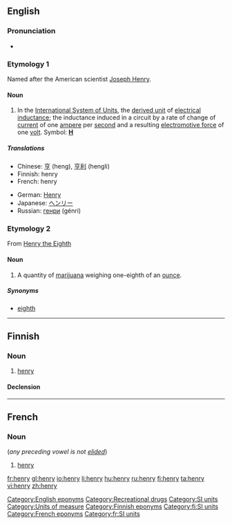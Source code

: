 ==English==

===Pronunciation===
* {{audio|en-us-henry.ogg|Audio (US)}}

===Etymology 1===
{{wikipedia|Henry (inductance)}}
Named after the American scientist [[w:Joseph Henry|Joseph Henry]].

====Noun====
{{en-noun|pl=henries|pl2=henrys}}

# In the [[International System of Units]], the [[derived unit]] of [[electrical inductance]]; the inductance induced in a circuit by a rate of change of [[current]] of one [[ampere]] per [[second]] and a resulting [[electromotive force]] of one [[volt]].  Symbol: '''[[H]]'''

=====Translations=====
{{trans-top|SI unit for electrical inductance}}
* Chinese: [[亨]] (heng), [[亨利]] (hengli)
* Finnish: henry
* French: henry {{m}}
{{trans-mid}}
* German: [[Henry]] {{n}}
* Japanese: [[ヘンリー]]
* Russian: [[генри]] (génri)
{{trans-bottom}}

===Etymology 2===
From [[w:Henry VIII|Henry the Eighth]]

====Noun====
{{en-noun|henr|ies}}

# {{context|British|slang}} A quantity of [[marijuana]] weighing one-eighth of an [[ounce]].

=====Synonyms=====
* [[eighth]]

[[Category:English eponyms]]
[[Category:Recreational drugs]]
[[Category:SI units]]
[[Category:Units of measure]]

----

==Finnish==

===Noun===
{{infl|fi|noun}}

# [[#English|henry]]

====Declension====
{{fi-decl-valo|henr|||y|ä}}

[[Category:Finnish eponyms]]
[[Category:fi:SI units]]

----

==French==

===Noun===
{{infl|fr|noun|g=m}} (''any preceding vowel is not [[elide]]d'')

# [[#English|henry]]

[[Category:French eponyms]]
[[Category:fr:SI units]]

[[fr:henry]]
[[gl:henry]]
[[io:henry]]
[[li:henry]]
[[hu:henry]]
[[ru:henry]]
[[fi:henry]]
[[ta:henry]]
[[vi:henry]]
[[zh:henry]]